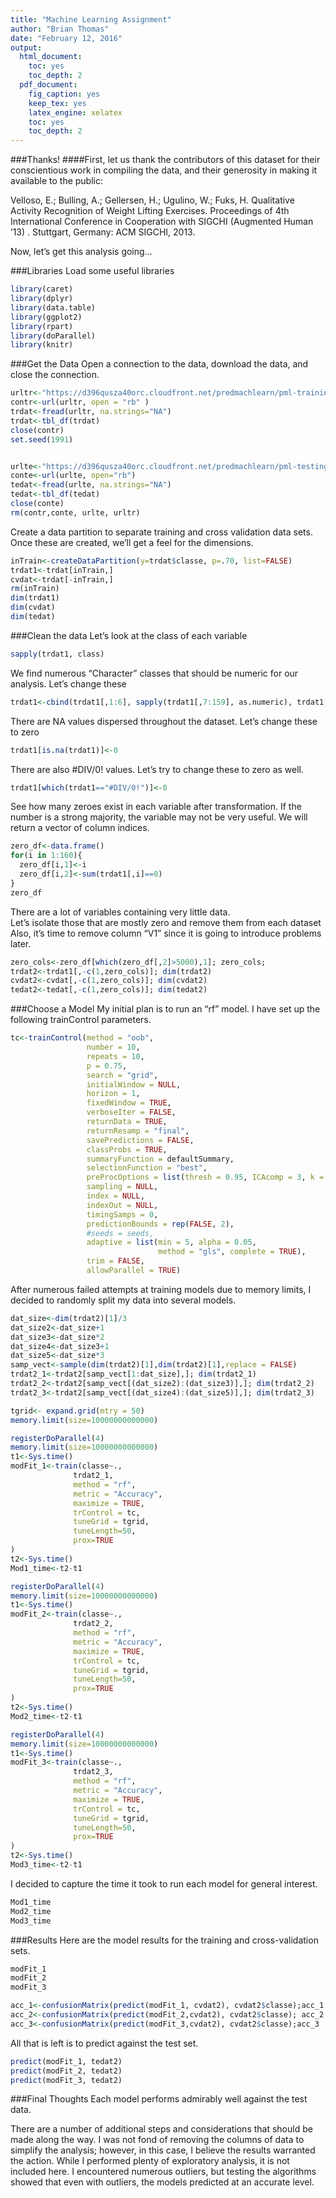 ---
title: "Machine Learning Assignment"
author: "Brian Thomas"
date: "February 12, 2016"
output:
  html_document:
    toc: yes
    toc_depth: 2
  pdf_document:
    fig_caption: yes
    keep_tex: yes
    latex_engine: xelatex
    toc: yes
    toc_depth: 2
---

###Thanks!
####First, let us thank the contributors of this dataset for their conscientious work in compiling the data, and their generosity in making it available to the public:

Velloso, E.; Bulling, A.; Gellersen, H.; Ugulino, W.; Fuks, H. Qualitative Activity Recognition of Weight Lifting Exercises. Proceedings of 4th International Conference in Cooperation with SIGCHI (Augmented Human '13) . Stuttgart, Germany: ACM SIGCHI, 2013.

Now, let's get this analysis going...

###Libraries
Load some useful libraries

```{r, message=FALSE, comment="> ", warning=FALSE, cache=TRUE}
library(caret)
library(dplyr)
library(data.table)
library(ggplot2)
library(rpart)
library(doParallel)
library(knitr)
```

###Get the Data
Open a connection to the data, download the data, and close the connection.
```{r, message=FALSE, echo=TRUE, comment="> ", warning=FALSE, cache=TRUE, results="as-is"}

urltr<-"https://d396qusza40orc.cloudfront.net/predmachlearn/pml-training.csv"
contr<-url(urltr, open = "rb" )
trdat<-fread(urltr, na.strings="NA")
trdat<-tbl_df(trdat)
close(contr)
set.seed(1991)


urlte<-"https://d396qusza40orc.cloudfront.net/predmachlearn/pml-testing.csv"
conte<-url(urlte, open="rb")
tedat<-fread(urlte, na.strings="NA")
tedat<-tbl_df(tedat)
close(conte)
rm(contr,conte, urlte, urltr)

```

Create a data partition to separate training and cross validation data sets.  Once these are created, we'll get a feel for the dimensions.
```{r, message=FALSE, echo=TRUE, comment="> ", warning=FALSE, cache=TRUE, results="as-is"}
inTrain<-createDataPartition(y=trdat$classe, p=.70, list=FALSE)
trdat1<-trdat[inTrain,]
cvdat<-trdat[-inTrain,]
rm(inTrain)
dim(trdat1)
dim(cvdat)
dim(tedat)
```

###Clean the data
Let's look at the class of each variable
```{r, message=FALSE, echo=TRUE, comment="> ", warning=FALSE, cache=TRUE, results="as-is"}
sapply(trdat1, class) 
```

We find numerous "Character" classes that should be numeric for our analysis.
Let's change these
```{r, message=FALSE, echo=TRUE, comment="> ", warning=FALSE, cache=TRUE, results="as-is"}
trdat1<-cbind(trdat1[,1:6], sapply(trdat1[,7:159], as.numeric), trdat1[,160])
```

There are NA values dispersed throughout the dataset.  Let's change these to zero
```{r, message=FALSE, echo=TRUE, comment="> ", warning=FALSE, cache=TRUE, results="as-is"}
trdat1[is.na(trdat1)]<-0
```

There are also #DIV/0! values.  Let's try to change these to zero as well.
```{r, message=FALSE, echo=TRUE, comment="> ", warning=FALSE, cache=TRUE, results="as-is"}
trdat1[which(trdat1=="#DIV/0!")]<-0
```


See how many zeroes exist in each variable after transformation.  If the number is a strong majority, the variable may not be very useful.  We will return a vector of column indices.
```{r, message=FALSE, echo=TRUE, comment="> ", warning=FALSE, cache=TRUE, results="as-is"}
zero_df<-data.frame()
for(i in 1:160){
  zero_df[i,1]<-i
  zero_df[i,2]<-sum(trdat1[,i]==0)
}
zero_df
```

There are a lot of variables containing very little data.  
Let's isolate those that are mostly zero and remove them from each dataset
Also, it's time to remove column "V1" since it is going to introduce problems later.
```{r, message=FALSE, echo=TRUE, comment="> ", warning=FALSE, cache=TRUE, results="as-is"}
zero_cols<-zero_df[which(zero_df[,2]>5000),1]; zero_cols;
trdat2<-trdat1[,-c(1,zero_cols)]; dim(trdat2)
cvdat2<-cvdat[,-c(1,zero_cols)]; dim(cvdat2)
tedat2<-tedat[,-c(1,zero_cols)]; dim(tedat2)
```

###Choose a Model
My initial plan is to run an "rf" model.  I have set up the following trainControl parameters.
```{r, message=FALSE, echo=TRUE, comment="> ", warning=FALSE, cache=TRUE, results="as-is"}
tc<-trainControl(method = "oob",
                 number = 10,
                 repeats = 10,
                 p = 0.75,
                 search = "grid",
                 initialWindow = NULL,
                 horizon = 1,
                 fixedWindow = TRUE,
                 verboseIter = FALSE,
                 returnData = TRUE,
                 returnResamp = "final",
                 savePredictions = FALSE,
                 classProbs = TRUE,
                 summaryFunction = defaultSummary,
                 selectionFunction = "best",
                 preProcOptions = list(thresh = 0.95, ICAcomp = 3, k = 5),
                 sampling = NULL,
                 index = NULL,
                 indexOut = NULL,
                 timingSamps = 0,
                 predictionBounds = rep(FALSE, 2),
                 #seeds = seeds,
                 adaptive = list(min = 5, alpha = 0.05,
                                 method = "gls", complete = TRUE),
                 trim = FALSE,
                 allowParallel = TRUE)
```

After numerous failed attempts at training models due to memory limits,
I decided to randomly split my data into several models.
```{r, message=FALSE, echo=TRUE, comment="> ", warning=FALSE, cache=TRUE, results="as-is"}
dat_size<-dim(trdat2)[1]/3
dat_size2<-dat_size+1
dat_size3<-dat_size*2
dat_size4<-dat_size3+1
dat_size5<-dat_size*3
samp_vect<-sample(dim(trdat2)[1],dim(trdat2)[1],replace = FALSE)
trdat2_1<-trdat2[samp_vect[1:dat_size],]; dim(trdat2_1)
trdat2_2<-trdat2[samp_vect[(dat_size2):(dat_size3)],]; dim(trdat2_2)
trdat2_3<-trdat2[samp_vect[(dat_size4):(dat_size5)],]; dim(trdat2_3)
```

```{r, message=FALSE, echo=TRUE, comment="> ", warning=FALSE, cache=TRUE, results="as-is"}
tgrid<- expand.grid(mtry = 50)
memory.limit(size=10000000000000)

registerDoParallel(4)
memory.limit(size=10000000000000)
t1<-Sys.time()
modFit_1<-train(classe~., 
              trdat2_1, 
              method = "rf",  
              metric = "Accuracy",   
              maximize = TRUE,
              trControl = tc, 
              tuneGrid = tgrid,
              tuneLength=50,
              prox=TRUE
)
t2<-Sys.time()
Mod1_time<-t2-t1

registerDoParallel(4)
memory.limit(size=10000000000000)
t1<-Sys.time()
modFit_2<-train(classe~., 
              trdat2_2, 
              method = "rf",  
              metric = "Accuracy",   
              maximize = TRUE,
              trControl = tc, 
              tuneGrid = tgrid,
              tuneLength=50,
              prox=TRUE
)
t2<-Sys.time()
Mod2_time<-t2-t1

registerDoParallel(4)
memory.limit(size=10000000000000)
t1<-Sys.time()
modFit_3<-train(classe~., 
              trdat2_3, 
              method = "rf",  
              metric = "Accuracy",   
              maximize = TRUE,
              trControl = tc, 
              tuneGrid = tgrid,
              tuneLength=50,
              prox=TRUE
)
t2<-Sys.time()
Mod3_time<-t2-t1
```

I decided to capture the time it took to run each model for general interest.
```{r, message=FALSE, echo=TRUE, comment="> ", warning=FALSE, cache=TRUE, results="as-is"}
Mod1_time
Mod2_time
Mod3_time
```

###Results
Here are the model results for the training and cross-validation sets.
```{r, message=FALSE, echo=TRUE, comment="> ", warning=FALSE, cache=TRUE, results="as-is"}
modFit_1
modFit_2
modFit_3

acc_1<-confusionMatrix(predict(modFit_1, cvdat2), cvdat2$classe);acc_1
acc_2<-confusionMatrix(predict(modFit_2,cvdat2), cvdat2$classe); acc_2
acc_3<-confusionMatrix(predict(modFit_3,cvdat2), cvdat2$classe);acc_3
```

All that is left is to predict against the test set.
```{r, message=FALSE, echo=TRUE, comment="> ", warning=FALSE, cache=TRUE, results="as-is"}
predict(modFit_1, tedat2)
predict(modFit_2, tedat2)
predict(modFit_3, tedat2)
```

###Final Thoughts
Each model performs admirably well against the test data.

There are a number of additional steps and considerations that should be made along the way.  I was not fond of removing the columns of data to simplify the analysis; however, in this case, I believe the results warranted the action.  While I performed plenty of exploratory analysis, it is not included here.  I encountered numerous outliers, but testing the algorithms showed that even with outliers, the models predicted at an accurate level.